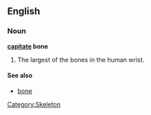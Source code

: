 {{wikipedia}}
==English==
===Noun===
'''[[capitate]] bone'''

#The largest of the bones in the human wrist.

====See also====
*[[bone]]

[[Category:Skeleton]]